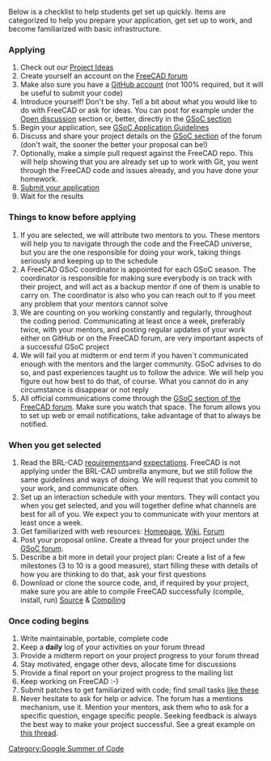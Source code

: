 Below is a checklist to help students get set up quickly.  Items are categorized to help you prepare your application, get set up to work, and become familiarized with basic infrastructure.

=== Applying ===

# Check out our [[Google_Summer_of_Code_2025#Implementation_Ideas|Project Ideas]]
# Create yourself an account on the [https://forum.freecad.org FreeCAD forum]
# Make also sure you have a [https://github.com GitHub account] (not 100% required, but it will be useful to submit your code)
# Introduce yourself! Don't be shy. Tell a bit about what you would like to do with FreeCAD or ask for ideas. You can post for example under the [https://forum.freecad.org/viewforum.php?f=8 Open discussion] section or, better, directly in the [https://forum.freecad.org/viewforum.php?f=46 GSoC section]
# Begin your application, see [[GSoC Application Guidelines]]
# Discuss and share your project details on the [https://forum.freecad.org/viewforum.php?f=46 GSoC section] of the forum (don't wait, the sooner the better your proposal can be!)
# Optionally, make a simple pull request against the FreeCAD repo. This will help showing that you are already set up to work with Git, you went through the FreeCAD code and issues already, and you have done your homework.
# [https://summerofcode.withgoogle.com/ Submit your application]
# Wait for the results

=== Things to know before applying ===

# If you are selected, we will attribute two mentors to you. These mentors will help you to navigate through the code and the FreeCAD universe, but you are the one responsible for doing your work, taking things seriously and keeping up to the schedule
# A FreeCAD GSoC coordinator is appointed for each GSoC season. The coordinator is responsible for making sure everybody is on track with their project, and will act as a backup mentor if one of them is unable to carry on. The coordinator is also who you can reach out to if you meet any problem that your mentors cannot solve
# We are counting on you working constantly and regularly, throughout the coding period. Communicating at least once a week, preferably twice, with your mentors, and posting regular updates of your work either on GitHub or on the FreeCAD forum, are very important aspects of a successful GSoC project
# We will fail you at midterm or end term if you haven´t communicated enough with the mentors and the larger community. GSoC advises to do so, and past experiences taught us to follow the advice. We will help you figure out how best to do that, of course. What you cannot do in any circumstance is disappear or not reply
# All official communications come through the [https://forum.freecad.org/viewforum.php?f=46 GSoC section of the FreeCAD forum]. Make sure you watch that space. The forum allows you to set up web or email notifications, take advantage of that to always be notified.

=== When you get selected ===

# Read the BRL-CAD [https://brlcad.org/wiki/Summer_of_Code/Acceptance requirements]and [https://brlcad.org/wiki/Summer_of_Code/Expectations expectations]. FreeCAD is not applying under the BRL-CAD umbrella anymore, but we still follow the same guidelines and ways of doing. We will request that you commit to your work, and communicate often.
# Set up an interaction schedule with your mentors. They will contact you when you get selected, and you will together define what channels are best for all of you. We expect you to communicate with your mentors at least once a week.
# Get familiarized with web resources: [https://freecad.org Homepage], [https://wiki.freecad.org Wiki], [https://forum.freecad.org Forum]
# Post your proposal online. Create a thread for your project under the [https://forum.freecad.org/viewforum.php?f=46 GSoC forum].
# Describe a bit more in detail your project plan: Create a list of a few milestones (3 to 10 is a good measure), start filling these with details of how you are thinking to do that, ask your first questions
# Download or clone the source code, and, if required by your project, make sure you are able to compile FreeCAD successfully (compile, install, run) [https://github.com/FreeCAD/FreeCAD Source] & [[Compiling]]

=== Once coding begins ===

# Write maintainable, portable, complete code
# Keep a '''daily''' log of your activities on your forum thread
# Provide a midterm report on your project progress to your forum thread
# Stay motivated, engage other devs, allocate time for discussions
# Provide a final report on your project progress to the mailing list
# Keep working on FreeCAD :-)
# Submit patches to get familiarized with code; find small tasks [https://github.com/FreeCAD/FreeCAD/issues?q=is%3Aopen+is%3Aissue+label%3A%22good+first+issue%22 like these]
# Never hesitate to ask for help or advice. The forum has a mentions mechanism, use it. Mention your mentors, ask them who to ask for a specific question, engage specific people. Seeking feedback is always the best way to make your project successful. See a great example on [https://forum.freecad.org/viewtopic.php?t=22760 this thread].

[[Category:Google Summer of Code]]